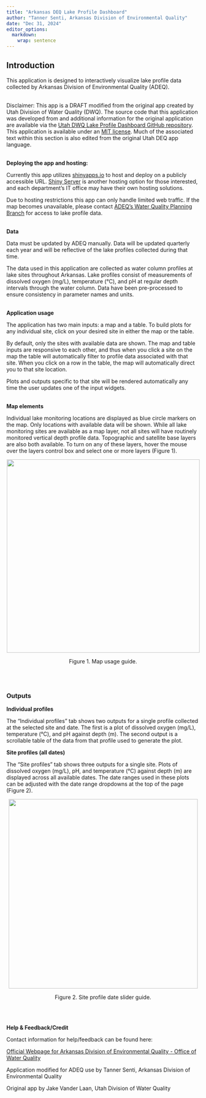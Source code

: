 ```yaml
---
title: "Arkansas DEQ Lake Profile Dashboard"
author: "Tanner Senti, Arkansas Division of Environmental Quality"
date: "Dec 31, 2024"
editor_options: 
  markdown: 
    wrap: sentence
---
```


## **Introduction** 

This application is designed to interactively visualize lake profile data collected by Arkansas Division of Environmental Quality (ADEQ). 

\
Disclaimer: This app is a DRAFT modified from the original app created by Utah Division of Water Quality (DWQ).
The source code that this application was developed from and additional information for the original application are available via the [Utah DWQ Lake Profile Dashboard GitHub repository](https://github.com/utah-dwq/LakeProfileDashboard). 
\
This application is available under an [MIT license](https://github.com/utah-dwq/LakeProfileDashboard/blob/master/LICENSE).
Much of the associated text within this section is also edited from the original Utah DEQ app language.
<br> 

**Deploying the app and hosting:** 

Currently this app utilizes [shinyapps.io](https://shinyapps.io/) to host and deploy on a publicly accessible URL.
[Shiny Server](https://posit.co/products/open-source/shiny-server/) is another hosting option for those interested, and each department's IT office may have their own hosting solutions. 

Due to hosting restrictions this app can only handle limited web traffic.
If the map becomes unavailable, please contact [ADEQ's Water Quality Planning Branch](https://www.adeq.state.ar.us/water/planning/) for access to lake profile data. 
<br> 

**Data** 

Data must be updated by ADEQ manually.
Data will be updated quarterly each year and will be reflective of the lake profiles collected during that time. 

The data used in this application are collected as water column profiles at lake sites throughout Arkansas.
Lake profiles consist of measurements of dissolved oxygen (mg/L), temperature (°C), and pH at regular depth intervals through the water column.
Data have been pre-processed to ensure consistency in parameter names and units.
<br> 

**Application usage** 

The application has two main inputs: a map and a table.
To build plots for any individual site, click on your desired site in either the map or the table. 

By default, only the sites with available data are shown.
The map and table inputs are responsive to each other, and thus when you click a site on the map the table will automatically filter to profile data associated with that site.
When you click on a row in the table, the map will automatically direct you to that site location. 

Plots and outputs specific to that site will be rendered automatically any time the user updates one of the input widgets.
<br> 

**Map elements** 

Individual lake monitoring locations are displayed as blue circle markers on the map.
Only locations with available data will be shown.
While all lake monitoring sites are available as a map layer, not all sites will have routinely monitored vertical depth profile data.
Topographic and satellite base layers are also both available.
To turn on any of these layers, hover the mouse over the layers control box and select one or more layers (Figure 1). 

![](map.png){style="display: block; margin: 1em auto;" width="503"}

```{=html}
<center> Figure 1. Map usage guide. </center>
```
<br> 

### **Outputs** 

**Individual profiles** 

The "Individual profiles" tab shows two outputs for a single profile collected at the selected site and date.
The first is a plot of dissolved oxygen (mg/L), temperature (°C), and pH against depth (m).
The second output is a scrollable table of the data from that profile used to generate the plot.
<br>

**Site profiles (all dates)** 

The "Site profiles" tab shows three outputs for a single site.
Plots of dissolved oxygen (mg/L), pH, and temperature (°C) against depth (m) are displayed across all available dates.
The date ranges used in these plots can be adjusted with the date range dropdowns at the top of the page (Figure 2). 
 

![](date_slider.png){style="display: block; margin: 1em auto;" width="493"}

```{=html}
<center> Figure 2. Site profile date slider guide. </center>
```
<br> 

**Help & Feedback/Credit** 

Contact information for help/feedback can be found here: 

[Official Webpage for Arkansas Division of Environmental Quality - Office of Water Quality](https://www.adeq.state.ar.us/water/) 

Application modified for ADEQ use by Tanner Senti, Arkansas Division of Environmental Quality 

Original app by Jake Vander Laan, Utah Division of Water Quality 
